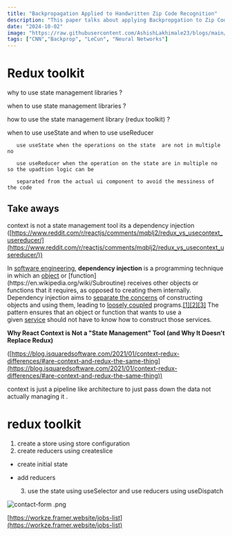 ```yaml
---
title: "Backpropagation Applied to Handwritten Zip Code Recognition"
description: "This paper talks about applying Backpropgation to Zip Code"
date: "2024-10-02"
image: "https://raw.githubusercontent.com/AshishLakhimale23/blogs/main/images/contact-form.png"
tags: ["CNN","Backprop", "LeCun", "Neural Networks"]
---
```


# Redux toolkit

why to use state management libraries ?

when to use state management libraries ?

how to use the state management library (redux toolkit) ?

when to use useState and when to use useReducer

       use useState when the operations on the state  are not in multiple no

       use useReducer when the operation on the state are in multiple no so the upadtion logic can be 

       separated from the actual ui component to avoid the messiness of the code 

## Take aways

context is not a state management tool its a dependency injection ([https://www.reddit.com/r/reactjs/comments/mqblj2/redux_vs_usecontext_usereducer/](https://www.reddit.com/r/reactjs/comments/mqblj2/redux_vs_usecontext_usereducer/))

In [software engineering](https://en.wikipedia.org/wiki/Software_engineering), **dependency injection** is a programming technique in which an [object](https://en.wikipedia.org/wiki/Object_(computer_science)) or [function](https://en.wikipedia.org/wiki/Subroutine) receives other objects or functions that it requires, as opposed to creating them internally. Dependency injection aims to [separate the concerns](https://en.wikipedia.org/wiki/Separation_of_concerns) of constructing objects and using them, leading to [loosely coupled](https://en.wikipedia.org/wiki/Loose_coupling) programs.[[1]](https://en.wikipedia.org/wiki/Dependency_injection#cite_note-1)[[2]](https://en.wikipedia.org/wiki/Dependency_injection#cite_note-MarkSeeman2011P4-2)[[3]](https://en.wikipedia.org/wiki/Dependency_injection#cite_note-3) The pattern ensures that an object or function that wants to use a given [service](https://en.wikipedia.org/wiki/Service_(systems_architecture)) should not have to know how to construct those services.

**Why React Context is Not a "State Management" Tool (and Why It Doesn't Replace Redux)**

([https://blog.isquaredsoftware.com/2021/01/context-redux-differences/#are-context-and-redux-the-same-thing](https://blog.isquaredsoftware.com/2021/01/context-redux-differences/#are-context-and-redux-the-same-thing))

context is just a pipeline like architecture to just pass down the data not actually managing it .

# redux toolkit

1. create a store using store configuration 
2. create reducers using createslice
- create initial state
- add reducers

  3.  use the state using useSelector and use reducers using useDispatch

![contact-form .png]("https://raw.githubusercontent.com/AshishLakhimale23/blogs/main/images/contact-form.png")

[https://workze.framer.website/jobs-list](https://workze.framer.website/jobs-list)